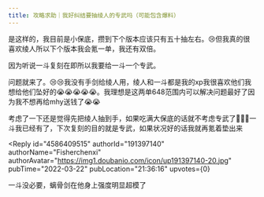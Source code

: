 ```yaml
---
title: 攻略求助｜我好纠结要抽绫人的专武吗（可能包含爆料）
---
```



<Forum groupName="原神" groupUrl="https://www.douban.com/group/genshin/" archivedAt="2025-05-16T16:41:47.012Z">
  <Post
    id="262929096"
    title="攻略求助｜我好纠结要抽绫人的专武吗（可能包含爆料）"
    url="https://www.douban.com/group/topic/262929096/?_spm_id=MjM3NTcxMDA5"
    pubTime="2022-03-24"
    highlightUserId="191397140"
  >
是这样的，我目前是小保底，攒到下个版本应该只有五十抽左右。😢但我真的很喜欢绫人所以下个版本我会氪一单，我还有双倍。

因为听说一斗复刻在即所以我要给一斗一个专武。

问题就来了。😢😢我没有手剑给绫人用，绫人和一斗都是我的xp我很喜欢他们我想给他们坠好的😭😭😭😭😭。我理想是这两单648范围内可以解决问题最好了因为我不想再给mhy送钱了😭😭

考虑了一下还是觉得先把绫人抽到手，如果吃满大保底的话就不考虑专武了🙇🏻‍♀️一斗我已经有了，下次复刻的目的就是专武，如果状况好的话我就再氪着垫出来



<Reply
  id="4586409515"
  authorId="191397140"
  authorName="Fisherchenxi"
  authorAvatar="https://img1.doubanio.com/icon/up191397140-20.jpg"
  pubTime="2022-03-22"
  pubLocation="21:36:16"
  upvotes={0}
>
一斗没必要，螭骨剑在他身上强度明显超模了
</Reply>
  </Post>
</Forum>
